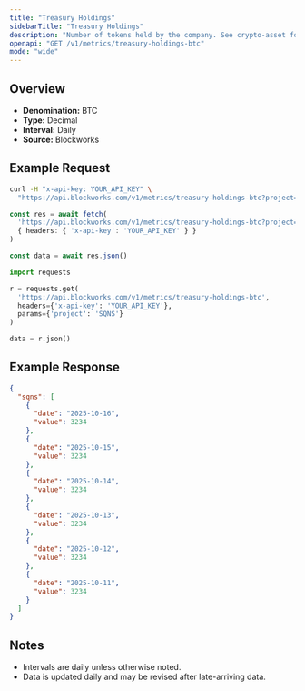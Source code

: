 ```yaml
---
title: "Treasury Holdings"
sidebarTitle: "Treasury Holdings"
description: "Number of tokens held by the company. See crypto-asset for asset indicator"
openapi: "GET /v1/metrics/treasury-holdings-btc"
mode: "wide"
---
```


## Overview

- **Denomination:** BTC
- **Type:** Decimal
- **Interval:** Daily
- **Source:** Blockworks

## Example Request

<CodeGroup>

```bash cURL
curl -H "x-api-key: YOUR_API_KEY" \
  "https://api.blockworks.com/v1/metrics/treasury-holdings-btc?project=SQNS"
```

```typescript TypeScript
const res = await fetch(
  'https://api.blockworks.com/v1/metrics/treasury-holdings-btc?project=SQNS',
  { headers: { 'x-api-key': 'YOUR_API_KEY' } }
)

const data = await res.json()
```

```python Python
import requests

r = requests.get(
  'https://api.blockworks.com/v1/metrics/treasury-holdings-btc',
  headers={'x-api-key': 'YOUR_API_KEY'},
  params={'project': 'SQNS'}
)

data = r.json()
```

</CodeGroup>

## Example Response

```json
{
  "sqns": [
    {
      "date": "2025-10-16",
      "value": 3234
    },
    {
      "date": "2025-10-15",
      "value": 3234
    },
    {
      "date": "2025-10-14",
      "value": 3234
    },
    {
      "date": "2025-10-13",
      "value": 3234
    },
    {
      "date": "2025-10-12",
      "value": 3234
    },
    {
      "date": "2025-10-11",
      "value": 3234
    }
  ]
}
```

## Notes
- Intervals are daily unless otherwise noted.
- Data is updated daily and may be revised after late-arriving data.